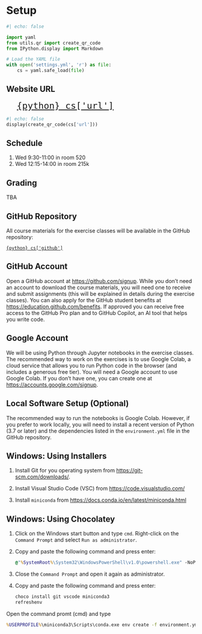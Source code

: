 # Setup {.unnumbered}

```python
#| echo: false

import yaml
from utils.qr import create_qr_code
from IPython.display import Markdown

# Load the YAML file
with open('settings.yml', 'r') as file:
    cs = yaml.safe_load(file)
```

:::{.callout-note}
## Website URL

[`{python} cs['url']`](`{python} cs['url']`){style="font-size:2em; margin-left: 1em;"}

```python
#| echo: false
display(create_qr_code(cs['url']))
```
:::

## Schedule

1.  Wed 9:30-11:00 in room 520
2.  Wed 12:15-14:00 in room 215k

## Grading

TBA

## GitHub Repository

All course materials for the exercise classes will be available in the GitHub repository:

[`{python} cs['github']`](`{python} cs['github']`)

## GitHub Account

Open a GitHub account at <https://github.com/signup>. While you don't need an account to download the course materials, you will need one to receive and submit assignments (this will be explained in details during the exercise classes). You can also apply for the GitHub student benefits at <https://education.github.com/benefits>. If approved you can receive free access to the GitHub Pro plan and to GitHub Copilot, an AI tool that helps you write code.


## Google Account

We will be using Python through Jupyter notebooks in the exercise classes. The recommended way to work on the exercises is to use Google Colab, a cloud service that allows you to run Python code in the browser (and includes a generous free tier). You will need a Google account to use Google Colab. If you don't have one, you can create one at <https://accounts.google.com/signup>.

## Local Software Setup (Optional)

The recommended way to run the notebooks is Google Colab. However, if you prefer to work locally, you will need to install a recent version of Python (3.7 or later) and the dependencies listed in the `environment.yml` file in the GitHub repository.

:::{.callout-note collapsed="true"}
## Windows: Using Installers

1. Install Git for you operating system from [https://git-scm.com/downloads/](https://git-scm.com/downloads).

3. Install Visual Studio Code (VSC) from [https://code.visualstudio.com/](https://code.visualstudio.com/)

4. Install `miniconda` from [https://docs.conda.io/en/latest/miniconda.html](https://docs.conda.io/en/latest/miniconda.html)

:::


:::{.callout-note collapsed=true}
## Windows: Using Chocolatey

1. Click on the Windows start button and type `cmd`. Right-click on the `Command Prompt` and select `Run as administrator`.
2. Copy and paste the following command and press enter:

    ```cmd
    @"%SystemRoot%\System32\WindowsPowerShell\v1.0\powershell.exe" -NoProfile -InputFormat None -ExecutionPolicy Bypass -Command "iex ((New-Object System.Net.WebClient).DownloadString('https://community.chocolatey.org/install.ps1'))" && SET "PATH=%PATH%;%ALLUSERSPROFILE%\chocolatey\bin"
    ```
3. Close the `Command Prompt` and open it again as administrator.
4. Copy and paste the following command and press enter:

    ```cmd
    choco install git vscode miniconda3
    refreshenv
    ```
:::

Open the command promt (cmd) and type

```cmd
%USERPROFILE%\miniconda3\Scripts\conda.exe env create -f environment.yml
```

